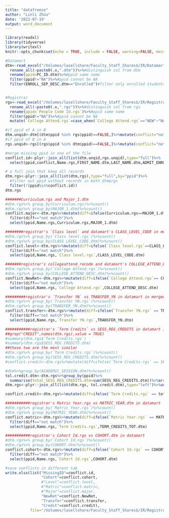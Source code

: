 ```yaml
---
title: "datafreeze"
author: "Linli Zhou"
date: '2022-07-19'
output: word_document
---
```


```r
library(readxl)
library(tidyverse)
library(writexl)
knitr::opts_chunk$set(echo = TRUE, include = FALSE, warning=FALSE, message=FALSE)
```

```r
#Datamart
dtm<-read_excel("/Volumes/lasellshare/Faculty_Staff_Shares$/IR/Datamart Files/Test Run of Data Mart/FALL 2022/Test_run_datamart_FALL_main_ses1_ses2_20220926.xlsx")%>%
  rename_all(~paste0(.x,".dtm"))%>%#distinguish col from dtm
  rename(ppid=PC_ID.dtm)%>%#ppid same name
  filter(ppid!="NA")%>%#ppid cannot be NA
  filter(ENROLL_SEP_DESC.dtm=="Enrolled")#filter only enrolled students


#Registrar
rgs<-read_excel("/Volumes/lasellshare/Faculty_Staff_Shares$/IR/Registrar Reports/2022 Fall/Fall 2022 UG Backup Data Report.xlsx")%>%
  rename_all(~paste0(.x,".rgs"))%>%#distinguish col from rgs
  rename(ppid=`People Code Id.rgs`)%>%#ppid same name
  filter(ppid!="NA")%>%#ppid cannot be NA
  mutate(`College Attend.rgs`=case_when(`College Attend.rgs`=="NEW"~"New Student",`College Attend.rgs`%in%c("RET","RETS")~"Returning Student"))#recode to match with dtm
```

```r
#if ppid of A in B
dtm.unqid<-dtm[(dtm$ppid %in% rgs$ppid)==FALSE,]%>%mutate(conflict="not in registar")# DTM not in RGS
#if ppid of B in A
rgs.unqid<-rgs[(rgs$ppid %in% dtm$ppid)==FALSE,]%>%mutate(conflict="not in datamart")#RGS not in DTM

#merge missing ppid in one of the file
conflict.id<-plyr::join_all(list(dtm.unqid,rgs.unqid),type="full")%>%
  select(ppid,conflict,Name.rgs,FIRST_NAME.dtm,LAST_NAME.dtm,ADMIT_ENROLL_TIME.dtm,MAJOR_1.dtm,Curriculum.rgs,`FT/PT.rgs`)
```

```r
# a full join that keep all records
dtm.rgs<-plyr::join_all(list(dtm,rgs),type="full",by="ppid")%>%
  #filter out ppid without records in both dtm&rgs
  filter(!(ppid%in%conflict.id))
dtm.rgs
```

```r
#######Curriculum.rgs and Major_1.dtm
#dtm.rgs%>% group_by(Curriculum.rgs)%>%count()
#dtm.rgs%>% group_by(MAJOR_1.dtm)%>%count()
conflict.major<-dtm.rgs%>%mutate(diff=ifelse(Curriculum.rgs==MAJOR_1.dtm, "matched","not match")) %>%
  filter(diff=="not match")%>%
  select(ppid,Name.rgs,Curriculum.rgs,MAJOR_1.dtm)
```


```r
########registrar's `Class level` and datamart's CLASS_LEVEL_CODE in merged data
#dtm.rgs%>% group_by(`Class level.rgs`)%>%count()
#dtm.rgs%>% group_by(CLASS_LEVEL_CODE.dtm)%>%count()
conflict.level<-dtm.rgs%>%mutate(diff=ifelse(`Class level.rgs`==CLASS_LEVEL_CODE.dtm, "matched","not match")) %>%
  filter(diff=="not match")%>%
  select(ppid,Name.rgs,`Class level.rgs`,CLASS_LEVEL_CODE.dtm)
```


```r
#######registrar's collegeattend_recode and datamart's COLLEGE_ATTEND_DESC
#dtm.rgs%>% group_by(`College Attend.rgs`)%>%count()
#dtm.rgs%>% group_by(COLLEGE_ATTEND_DESC.dtm)%>%count()
conflict.NewRet<-dtm.rgs%>%mutate(diff=ifelse(`College Attend.rgs`== COLLEGE_ATTEND_DESC.dtm, "matched","not match")) %>%
  filter(diff=="not match")%>%
  select(ppid,Name.rgs,`College Attend.rgs`,COLLEGE_ATTEND_DESC.dtm)
```


```r
#########registrar's `Transfer YN` vs TRANSFER_YN in datamart in merged data
#dtm.rgs%>% group_by(`Transfer YN.rgs`)%>%count()
#dtm.rgs%>% group_by(TRANSFER_YN.dtm)%>%count()
conflict.transfer<-dtm.rgs%>%mutate(diff=ifelse(`Transfer YN.rgs` == TRANSFER_YN.dtm, "matched","not match")) %>%
  filter(diff=="not match")%>%
  select(ppid,Name.rgs,`Transfer YN.rgs`,TRANSFER_YN.dtm)
```


```r
###########registrar's `Term Credits` vs SESS_REG_CREDITS in datamart in merged data
##grep("CREDIT",names(dtm.rgs),value = TRUE)
#summary(dtm.rgs$`Term Credits.rgs`)
#summary(dtm.rgs$SESS_REG_CREDITS.dtm)
##these two are the most similar
#dtm.rgs%>% group_by(`Term Credits.rgs`)%>%count()
#dtm.rgs%>% group_by(SESS_REG_CREDITS.dtm)%>%count()
#conflict.credit<-dtm.rgs%>%mutate(diff=ifelse(`Term Credits.rgs` == SESS_REG_CREDITS.dtm, "matched","not match")) %>% filter(diff=="not match")%>% select(ppid,Name.rgs,`Term Credits.rgs`,SESS_REG_CREDITS.dtm)

#dtm%>%group_by(ACADEMIC_SESSION.dtm)%>%count()
tol.credit.dtm<-dtm.rgs%>%group_by(ppid)%>%
  summarise(total_SESS_REG_CREDITS.dtm=sum(SESS_REG_CREDITS.dtm))%>%arrange(ppid)#unique ppid
dtm.rgs<-plyr::join_all(list(dtm.rgs, tol.credit.dtm),type="left")%>%unique()

conflict.credit<-dtm.rgs%>%mutate(diff=ifelse(`Term Credits.rgs` == total_SESS_REG_CREDITS.dtm, "matched","not match")) %>% filter(diff=="not match")%>% select(ppid,Name.rgs,`Term Credits.rgs`,total_SESS_REG_CREDITS.dtm)%>%arrange(ppid)%>%unique()
```


```r
###########registrar's Matric Year.rgs vs MATRIC_YEAR.dtm in datamart
#dtm.rgs%>% group_by(`Matric Year.rgs`)%>%count()
#dtm.rgs%>% group_by(MATRIC_YEAR.dtm)%>%count()
conflict.matric<-dtm.rgs%>%mutate(diff=ifelse(`Matric Year.rgs` == MATRIC_YEAR.dtm, "matched","not match")) %>%
  filter(diff=="not match")%>%
  select(ppid,Name.rgs,`Term Credits.rgs`,TERM_CREDITS_TOT.dtm)
```


```r
###########registrar's Cohort Id.rgs vs COHORT.dtm in datamart
#dtm.rgs%>% group_by(`Cohort Id.rgs`)%>%count()
#dtm.rgs%>% group_by(COHORT.dtm)%>%count()
conflict.cohort<-dtm.rgs%>%mutate(diff=ifelse(`Cohort Id.rgs` == COHORT.dtm, "matched","not match")) %>%
  filter(diff=="not match")%>%
  select(ppid,Name.rgs,`Cohort Id.rgs`,COHORT.dtm)
```

```r
#save conflicts in different tab
write.xlsx(list("MissingID"=conflict.id,
                "Cohort"=conflict.cohort,
                #"Level"=conflict.level,
                #"Matric"=conflict.matric,
                #"Major"=conflict.major,
                "NewRet"=conflict.NewRet,
                "Transfer"=conflict.transfer,
                "Credit"=conflict.credit),
           file="/Volumes/lasellshare/Faculty_Staff_Shares$/IR/Registrar Reports/2022 Fall/datafreeze_conflict2.xlsx")
```






